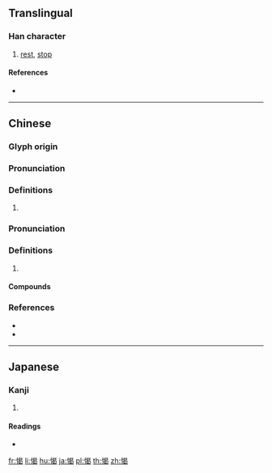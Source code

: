 ==Translingual==

===Han character===
{{Han char|rn=61|rad=心|as=09|sn=12|four=96027|canj=PAPV|ids=⿰忄曷}}

# [[rest]], [[stop]]

====References====
* {{Han ref|kx=0394.350|dkj=10933|dj=0731.120|hdz=42328.030|uh=6112|ud=24850|bh=B474|bd=46196}}

----

==Chinese==
{{zh-forms}}

===Glyph origin===
{{Han etym}}

===Pronunciation===
{{zh-pron
|m=qì,kài
|c=hot3,kai3,koi3,hei3
|mc=y
|oc=y
|cat=
}}

===Definitions===
{{zh-hanzi}}

# {{rfdef|zh}}

===Pronunciation===
{{zh-pron
|m=qì
|c=hei3
|mc=
|oc=
|cat=
}}

===Definitions===
{{zh-hanzi}}

# {{zh-alt-form|憩}}

====Compounds====
{{zh-der|忨愒|愒日|玩愒|玩日愒歲|玩歲愒日}}

===References===
* {{R:twedu|B01144}}
* {{R:yue:Hanzi}}

----

==Japanese==

===Kanji===
{{ja-kanji|grade=|rs=心09}}

# {{defn|lang=ja|sort=心09}}

====Readings====
* {{ja-readings|on=[[けい]] (kei), [[けつ]] (ketsu), [[けち]] (kechi), [[かい]] (kai)|kun=[[いこう]] (ikou)}}

[[fr:愒]]
[[li:愒]]
[[hu:愒]]
[[ja:愒]]
[[pl:愒]]
[[th:愒]]
[[zh:愒]]